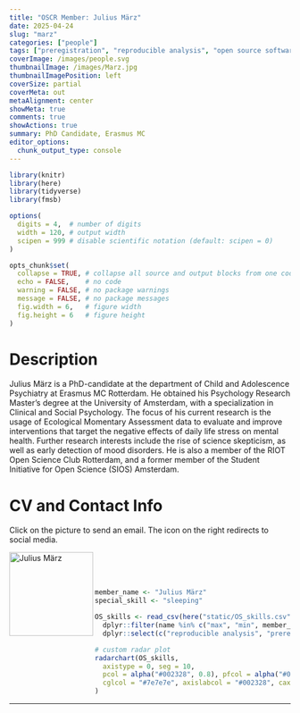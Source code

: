 ```yaml
---
title: "OSCR Member: Julius März"
date: 2025-04-24
slug: "marz"
categories: ["people"]
tags: ["preregistration", "reproducible analysis", "open source software", "reproducible analysis", "open access", "sleeping", "school-erasmusmc"] # top 3 categories + unique + school
coverImage: /images/people.svg
thumbnailImage: /images/Marz.jpg
thumbnailImagePosition: left
coverSize: partial
coverMeta: out
metaAlignment: center
showMeta: true
comments: true
showActions: true
summary: PhD Candidate, Erasmus MC
editor_options: 
  chunk_output_type: console
---
```


```r

library(knitr)
library(here)
library(tidyverse)
library(fmsb)

options(
  digits = 4,  # number of digits
  width = 120, # output width
  scipen = 999 # disable scientific notation (default: scipen = 0)
)

opts_chunk$set(
  collapse = TRUE, # collapse all source and output blocks from one code chunk into a single block
  echo = FALSE,    # no code
  warning = FALSE, # no package warnings
  message = FALSE, # no package messages
  fig.width = 6,   # figure width
  fig.height = 6   # figure height
)

```

# Description

Julius März is a PhD-candidate at the department of Child and Adolescence Psychiatry at Erasmus MC Rotterdam. He obtained his Psychology Research Master's degree at the University of Amsterdam, with a specialization in Clinical and Social Psychology. The focus of his current research is the usage of Ecological Momentary Assessment data to evaluate and improve interventions that target the negative effects of daily life stress on mental health. Further research interests include the rise of science skepticism, as well as early detection of mood disorders.
He is also a member of the RIOT Open Science Club Rotterdam, and a former member of the Student Initiative for Open Science (SIOS) Amsterdam.

# CV and Contact Info

Click on the picture to send an email. The icon on the right redirects to social media.

<!-- EMAIL -->
<p>
  <a href="mailto:j.marz@erasmusmc.nl">
  <img border="0" alt="Julius März" src="/images/Marz.jpg" width="150" height="150" align="left">
  </a>
</p>

<!-- ORCID -->
<p align="center">
  <a href="https://orcid.org/0009-0004-6752-6135" class="ai ai-orcid fa-2x" style="color:#000000;">
  </a>
</p>

<BR><BR><BR>

<!-- # Expertise -->

```r

member_name <- "Julius März"
special_skill <- "sleeping"

OS_skills <- read_csv(here("static/OS_skills.csv")) %>%
  dplyr::filter(name %in% c("max", "min", member_name)) %>%
  dplyr::select(c("reproducible analysis", "preregistration", all_of(special_skill), "data sharing", "open source software", "open access", "data management"))

# custom radar plot
radarchart(OS_skills,
  axistype = 0, seg = 10,
  pcol = alpha("#002328", 0.8), pfcol = alpha("#00B969", 0.6), plwd = 4, centerzero = TRUE, # polygon
  cglcol = "#7e7e7e", axislabcol = "#002328", caxislabels = seq(0, 10, 2), cglwd = 0.8 # grid
)

```

***


